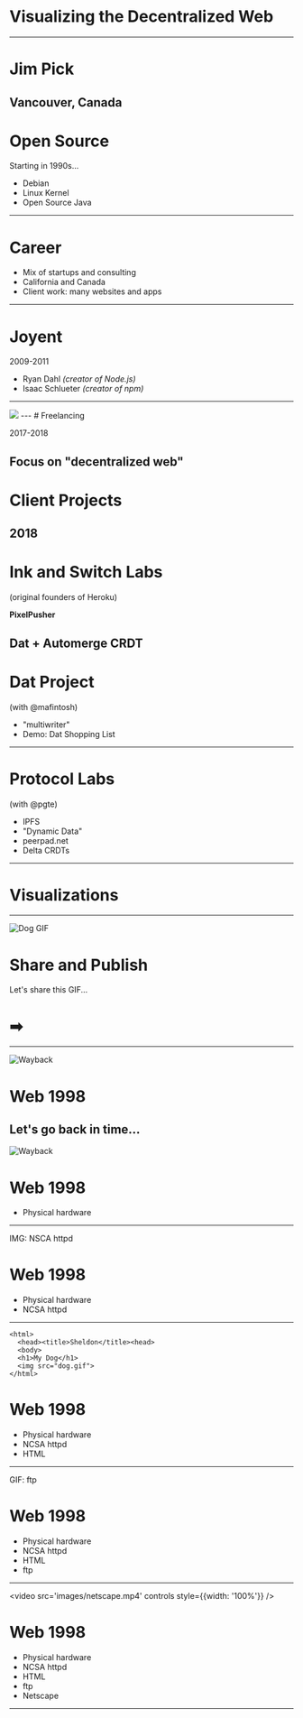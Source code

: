 
# Visualizing the Decentralized Web
---
# Jim Pick

Vancouver, Canada
---
# Open Source

Starting in 1990s...

* Debian
* Linux Kernel
* Open Source Java
---
# Career

* Mix of startups and consulting
* California and Canada
* Client work: many websites and apps
---
# Joyent

2009-2011

* Ryan Dahl *(creator of Node.js)*
* Isaac Schlueter *(creator of npm)*
---
<Image src='images/nihon-2010.jpg' size='contain'/>
---
# Freelancing

2017-2018

Focus on "decentralized web"
---
# Client Projects

2018
---
# Ink and Switch Labs

(original founders of Heroku)

**PixelPusher**

Dat + Automerge CRDT
---
# Dat Project

(with @mafintosh)

* "multiwriter"
* Demo: Dat Shopping List
---
# Protocol Labs

(with @pgte)

 * IPFS
 * "Dynamic Data"
 * peerpad.net
 * Delta CRDTs
---
# Visualizations
---

![Dog GIF](images/sheldon2.gif)

# Share and Publish

Let's share this GIF...

# ➡
---

![Wayback](images/wayback.jpg)

# Web 1998

Let's go back in time...
---

![Wayback](images/xmission-coloc-rack.jpg)

# Web 1998

* Physical hardware
---

IMG: NSCA httpd

# Web 1998

* Physical hardware
* NCSA httpd
---

```
<html>
  <head><title>Sheldon</title><head>
  <body>
  <h1>My Dog</h1>
  <img src="dog.gif">
</html>
```

# Web 1998

* Physical hardware
* NCSA httpd
* HTML
---

GIF: ftp

# Web 1998

* Physical hardware
* NCSA httpd
* HTML
* ftp
---

<video src='images/netscape.mp4' controls style={{width: '100%'}} />

# Web 1998

* Physical hardware
* NCSA httpd
* HTML
* ftp
* Netscape
---

